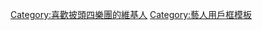 {{Userbox
  |id=[[File:The Fabs.JPG|60px]]
  |id-c=white
  |id-fc=
  |id-s=15
  |info=这个用户被不治之症——'''[[披头士|<span style="color:#a0522d;">-{zh-cn:披头士;zh-tw:披頭四; zh-hk:披頭四;}-</span>]]狂热'''感染了。
  |info-c=orange
  |info-s=10
  |info-fc=black
  |border-c=black
  |border-s=1
}}
<noinclude>[[Category:喜歡披頭四樂團的維基人]]
[[Category:藝人用戶框模板]]</noinclude>